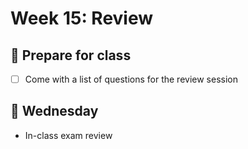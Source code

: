 # Week 15: Review
  
## 🥣 Prepare for class

- [ ] Come with a list of questions for the review session

## 🐪 Wednesday

- In-class exam review

